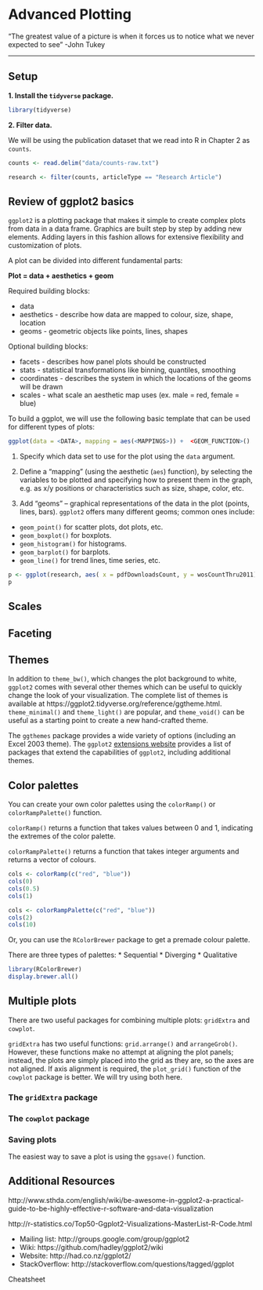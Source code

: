 # Advanced Plotting 

"The greatest value of a picture is when it forces us to notice what we never expected to see"
-John Tukey

---

## Setup

**1. Install the `tidyverse` package.**

```r
library(tidyverse)
```

**2. Filter data.**

We will be using the publication dataset that we read into R in Chapter 2 as `counts`. 

```r
counts <- read.delim("data/counts-raw.txt")
```

```r
research <- filter(counts, articleType == "Research Article")
```

## Review of ggplot2 basics

`ggplot2` is a plotting package that makes it simple to create complex plots from data in a data frame. Graphics are built step by step by adding new elements. Adding layers in this fashion allows for extensive flexibility and customization of plots.

A plot can be divided into different fundamental parts:

**Plot = data + aesthetics + geom**

Required building blocks:

* data
* aesthetics - describe how data are mapped to colour, size, shape, location
* geoms - geometric objects like points, lines, shapes

Optional building blocks:

* facets - describes how panel plots should be constructed
* stats - statistical transformations like binning, quantiles, smoothing
* coordinates - describes the system in which the locations of the geoms will be drawn
* scales - what scale an aesthetic map uses (ex. male = red, female = blue)

To build a ggplot, we will use the following basic template that can be used for different types of plots:

```r
ggplot(data = <DATA>, mapping = aes(<MAPPINGS>)) +  <GEOM_FUNCTION>()
```
1. Specify which data set to use for the plot using the `data` argument.

2. Define a "mapping" (using the aesthetic (`aes`) function), by selecting the variables to be plotted and specifying how to present them in the graph, e.g. as x/y positions or characteristics such as size, shape, color, etc.

3. Add "geoms" – graphical representations of the data in the plot (points, lines, bars). `ggplot2` offers many different geoms; common ones include:

* `geom_point()` for scatter plots, dot plots, etc.
* `geom_boxplot()` for boxplots.
* `geom_histogram()` for histograms.
* `geom_barplot()` for barplots.
* `geom_line()` for trend lines, time series, etc. 

```r
p <- ggplot(research, aes( x = pdfDownloadsCount, y = wosCountThru2011)) + geom_point()
p
```


## Scales

## Faceting

## Themes

In addition to `theme_bw()`, which changes the plot background to white, `ggplot2` comes with several other themes which can be useful to quickly change the look of your visualization. The complete list of themes is available at https://ggplot2.tidyverse.org/reference/ggtheme.html. `theme_minimal()` and `theme_light()` are popular, and `theme_void()` can be useful as a starting point to create a new hand-crafted theme.

The `ggthemes` package provides a wide variety of options (including an Excel 2003 theme). The `ggplot2` [extensions website](https://www.ggplot2-exts.org) provides a list of packages that extend the capabilities of `ggplot2`, including additional themes.

## Color palettes

You can create your own color palettes using the `colorRamp()` or `colorRampPalette()` function. 

`colorRamp()` returns a function that takes values between 0 and 1, indicating the extremes of the color palette.

`colorRampPalette()` returns a function that takes integer arguments and returns a vector of colours. 

```r
cols <- colorRamp(c("red", "blue"))
cols(0)
cols(0.5)
cols(1)

cols <- colorRampPalette(c("red", "blue"))
cols(2)
cols(10)
```

Or, you can use the `RColorBrewer` package to get a premade colour palette.

There are three types of palettes:
* Sequential
* Diverging
* Qualitative

```r
library(RColorBrewer)
display.brewer.all()
```

## Multiple plots

There are two useful packages for combining multiple plots: `gridExtra` and `cowplot`. 

`gridExtra` has two useful functions: `grid.arrange()` and `arrangeGrob()`. However, these functions make no attempt at aligning the plot panels; instead, the plots are simply placed into the grid as they are, so the axes are not aligned. If axis alignment is required, the `plot_grid()` function of the `cowplot` package is better. We will try using both here. 

### The `gridExtra` package

### The `cowplot` package

### Saving plots

The easiest way to save a plot is using the `ggsave()` function. 


## Additional Resources

http://www.sthda.com/english/wiki/be-awesome-in-ggplot2-a-practical-guide-to-be-highly-effective-r-software-and-data-visualization

http://r-statistics.co/Top50-Ggplot2-Visualizations-MasterList-R-Code.html


* Mailing list: http://groups.google.com/group/ggplot2
* Wiki: https://github.com/hadley/ggplot2/wiki
* Website: http://had.co.nz/ggplot2/
* StackOverflow: http://stackoverflow.com/questions/tagged/ggplot

Cheatsheet



